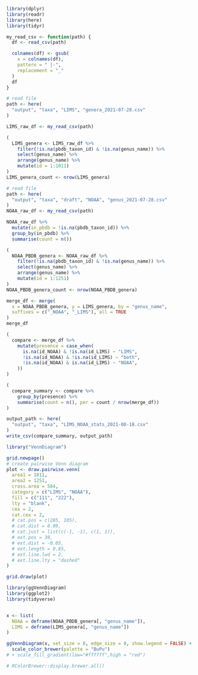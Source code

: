 ```r
library(dplyr)
library(readr)
library(here)
library(tidyr)
```

```r
my_read_csv <- function(path) {
  df <- read_csv(path)

  colnames(df) <- gsub(
    x = colnames(df),
    pattern = " |-",
    replacement = "_"
  )
  df
}
```

```r
# read file
path <- here(
  "output", "taxa", "LIMS", "genera_2021-07-28.csv"
)

LIMS_raw_df <- my_read_csv(path)
```



```r
(
  LIMS_genera <- LIMS_raw_df %>%
    filter(!is.na(pbdb_taxon_id) & !is.na(genus_name)) %>%
    select(genus_name) %>%
    arrange(genus_name) %>%
    mutate(id = 1:1011)
)
LIMS_genera_count <- nrow(LIMS_genera)
```



```r
# read file
path <- here(
  "output", "taxa", "draft", "NOAA", "genus_2021-07-28.csv"
)
NOAA_raw_df <- my_read_csv(path)
```
```r
NOAA_raw_df %>%
  mutate(in_pbdb = !is.na(pbdb_taxon_id)) %>%
  group_by(in_pbdb) %>%
  summarise(count = n())
```

```r
(
  NOAA_PBDB_genera <- NOAA_raw_df %>%
    filter(!is.na(pbdb_taxon_id) & !is.na(genus_name)) %>%
    select(genus_name) %>%
    arrange(genus_name) %>%
    mutate(id = 1:1251)
)
NOAA_PBDB_genera_count <- nrow(NOAA_PBDB_genera)
```



```r
merge_df <- merge(
  x = NOAA_PBDB_genera, y = LIMS_genera, by = "genus_name",
  suffixes = c("_NOAA", "_LIMS"), all = TRUE
)
merge_df
```
```r
(
  compare <- merge_df %>%
    mutate(presence = case_when(
      is.na(id_NOAA) & !is.na(id_LIMS) ~ "LIMS",
      !is.na(id_NOAA) & !is.na(id_LIMS) ~ "both",
      !is.na(id_NOAA) & is.na(id_LIMS) ~ "NOAA",
    ))
)
```
```r
(
  compare_summary <- compare %>%
    group_by(presence) %>%
    summarise(count = n(), per = count / nrow(merge_df))
)
```


```r
output_path <- here(
  "output", "taxa", "LIMS_NOAA_stats_2021-08-18.csv"
)
write_csv(compare_summary, output_path)
```

```r
library("VennDiagram")

grid.newpage()
# create pairwise Venn diagram
plot <- draw.pairwise.venn(
  area1 = 1011,
  area2 = 1251,
  cross.area = 584,
  category = c("LIMS", "NOAA"),
  fill = c("111", "222"),
  lty = "blank",
  cex = 2,
  cat.cex = 2,
  # cat.pos = c(285, 105),
  # cat.dist = 0.09,
  # cat.just = list(c(-1, -1), c(1, 1)),
  # ext.pos = 30,
  # ext.dist = -0.05,
  # ext.length = 0.85,
  # ext.line.lwd = 2,
  # ext.line.lty = "dashed"
)

grid.draw(plot)
```
```r
library(ggVennDiagram)
library(ggplot2)
library(tidyverse)


x <- list(
  NOAA = deframe(NOAA_PBDB_genera[, "genus_name"]),
  LIMS = deframe(LIMS_genera[, "genus_name"])
)

ggVennDiagram(x, set_size = 8, edge_size = 0, show.legend = FALSE) +
  scale_color_brewer(palette = "BuPu")
# + scale_fill_gradient(low="#ffffff",high = "red")

# RColorBrewer::display.brewer.all()
```

```r


```
